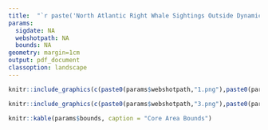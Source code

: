 ```yaml
---
title:  "`r paste('North Atlantic Right Whale Sightings Outside Dynamic Shipping Zones', params$sigdate)`"
params:
  sigdate: NA
  webshotpath: NA
  bounds: NA
geometry: margin=1cm
output: pdf_document
classoption: landscape
---
```

\vspace*{-4mm}
```r
knitr::include_graphics(c(paste0(params$webshotpath,"1.png"),paste0(params$webshotpath,"2.png")))
```
```r
knitr::include_graphics(c(paste0(params$webshotpath,"3.png"),paste0(params$webshotpath,"4.png")))
```
```r
knitr::kable(params$bounds, caption = "Core Area Bounds")
```

